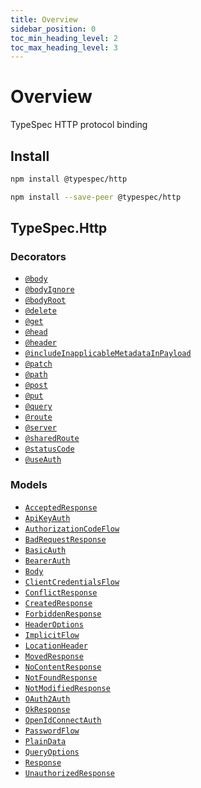 ```yaml
---
title: Overview
sidebar_position: 0
toc_min_heading_level: 2
toc_max_heading_level: 3
---
```



# Overview

TypeSpec HTTP protocol binding

## Install

<Tabs>
<TabItem value="spec" label="In a spec" default>

```bash
npm install @typespec/http
```

</TabItem>
<TabItem value="library" label="In a library" default>

```bash
npm install --save-peer @typespec/http
```

</TabItem>
</Tabs>

## TypeSpec.Http

### Decorators

- [`@body`](./decorators.md#@TypeSpec.Http.body)
- [`@bodyIgnore`](./decorators.md#@TypeSpec.Http.bodyIgnore)
- [`@bodyRoot`](./decorators.md#@TypeSpec.Http.bodyRoot)
- [`@delete`](./decorators.md#@TypeSpec.Http.delete)
- [`@get`](./decorators.md#@TypeSpec.Http.get)
- [`@head`](./decorators.md#@TypeSpec.Http.head)
- [`@header`](./decorators.md#@TypeSpec.Http.header)
- [`@includeInapplicableMetadataInPayload`](./decorators.md#@TypeSpec.Http.includeInapplicableMetadataInPayload)
- [`@patch`](./decorators.md#@TypeSpec.Http.patch)
- [`@path`](./decorators.md#@TypeSpec.Http.path)
- [`@post`](./decorators.md#@TypeSpec.Http.post)
- [`@put`](./decorators.md#@TypeSpec.Http.put)
- [`@query`](./decorators.md#@TypeSpec.Http.query)
- [`@route`](./decorators.md#@TypeSpec.Http.route)
- [`@server`](./decorators.md#@TypeSpec.Http.server)
- [`@sharedRoute`](./decorators.md#@TypeSpec.Http.sharedRoute)
- [`@statusCode`](./decorators.md#@TypeSpec.Http.statusCode)
- [`@useAuth`](./decorators.md#@TypeSpec.Http.useAuth)

### Models

- [`AcceptedResponse`](./data-types.md#TypeSpec.Http.AcceptedResponse)
- [`ApiKeyAuth`](./data-types.md#TypeSpec.Http.ApiKeyAuth)
- [`AuthorizationCodeFlow`](./data-types.md#TypeSpec.Http.AuthorizationCodeFlow)
- [`BadRequestResponse`](./data-types.md#TypeSpec.Http.BadRequestResponse)
- [`BasicAuth`](./data-types.md#TypeSpec.Http.BasicAuth)
- [`BearerAuth`](./data-types.md#TypeSpec.Http.BearerAuth)
- [`Body`](./data-types.md#TypeSpec.Http.Body)
- [`ClientCredentialsFlow`](./data-types.md#TypeSpec.Http.ClientCredentialsFlow)
- [`ConflictResponse`](./data-types.md#TypeSpec.Http.ConflictResponse)
- [`CreatedResponse`](./data-types.md#TypeSpec.Http.CreatedResponse)
- [`ForbiddenResponse`](./data-types.md#TypeSpec.Http.ForbiddenResponse)
- [`HeaderOptions`](./data-types.md#TypeSpec.Http.HeaderOptions)
- [`ImplicitFlow`](./data-types.md#TypeSpec.Http.ImplicitFlow)
- [`LocationHeader`](./data-types.md#TypeSpec.Http.LocationHeader)
- [`MovedResponse`](./data-types.md#TypeSpec.Http.MovedResponse)
- [`NoContentResponse`](./data-types.md#TypeSpec.Http.NoContentResponse)
- [`NotFoundResponse`](./data-types.md#TypeSpec.Http.NotFoundResponse)
- [`NotModifiedResponse`](./data-types.md#TypeSpec.Http.NotModifiedResponse)
- [`OAuth2Auth`](./data-types.md#TypeSpec.Http.OAuth2Auth)
- [`OkResponse`](./data-types.md#TypeSpec.Http.OkResponse)
- [`OpenIdConnectAuth`](./data-types.md#TypeSpec.Http.OpenIdConnectAuth)
- [`PasswordFlow`](./data-types.md#TypeSpec.Http.PasswordFlow)
- [`PlainData`](./data-types.md#TypeSpec.Http.PlainData)
- [`QueryOptions`](./data-types.md#TypeSpec.Http.QueryOptions)
- [`Response`](./data-types.md#TypeSpec.Http.Response)
- [`UnauthorizedResponse`](./data-types.md#TypeSpec.Http.UnauthorizedResponse)
